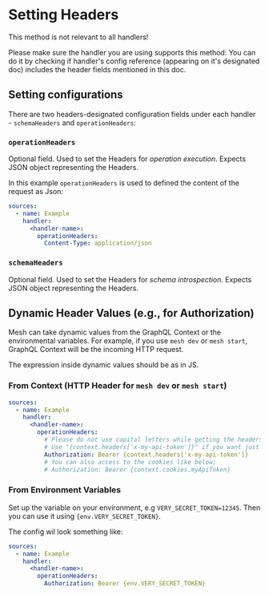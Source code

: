 
# Setting Headers

<Callout emoji="⚠️" type="warning">
  This method is not relevant to all handlers!

Please make sure the handler you are using supports this method: You can do it by checking if
handler's config reference (appearing on it's designated doc) includes the header fields mentioned
in this doc.

</Callout>

## Setting configurations

There are two headers-designated configuration fields under each handler - `schemaHeaders` and
`operationHeaders`:

### `operationHeaders`

Optional field. Used to set the Headers for _operation execution_. Expects JSON object representing
the Headers.

In this example `operationHeaders` is used to defined the content of the request as Json:

```yaml filename=".meshrc.yaml" {5-6}
sources:
  - name: Example
    handler:
      <handler-name>:
        operationHeaders:
          Content-Type: application/json
```

### `schemaHeaders`

Optional field. Used to set the Headers for _schema introspection_. Expects JSON object representing
the Headers.

## Dynamic Header Values (e.g., for Authorization)

Mesh can take dynamic values from the GraphQL Context or the environmental variables. For example,
if you use `mesh dev` or `mesh start`, GraphQL Context will be the incoming HTTP request.

The expression inside dynamic values should be as in JS.

### From Context (HTTP Header for `mesh dev` or `mesh start`)

```yaml filename=".meshrc.yaml"
sources:
  - name: Example
    handler:
      <handler-name>:
        operationHeaders:
          # Please do not use capital letters while getting the headers
          # Use "{context.headers['x-my-api-token']}" if you want just the value of the header
          Authorization: Bearer {context.headers['x-my-api-token']}
          # You can also access to the cookies like below;
          # Authorization: Bearer {context.cookies.myApiToken}
```

### From Environment Variables

Set up the variable on your environment, e.g `VERY_SECRET_TOKEN=12345`. Then you can use it using
`{env.VERY_SECRET_TOKEN}`.

The config wil look something like:

```yaml filename=".meshrc.yaml" {6}
sources:
  - name: Example
    handler:
      <handler-name>:
        operationHeaders:
          Authorization: Bearer {env.VERY_SECRET_TOKEN}
```
